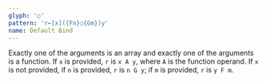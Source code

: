 ```yaml
---
glyph: '○'
pattern: 'r←[x]({Fn}○{Gm})y'
name: Default Bind
---
```


Exactly one of the arguments is an array and exactly one of the arguments is a function. If `x` is provided, `r` is `x A y`, where `A` is the function operand. If `x` is not provided, if `n` is provided, `r` is `n G y`; if `m` is provided, `r` is `y F m`.